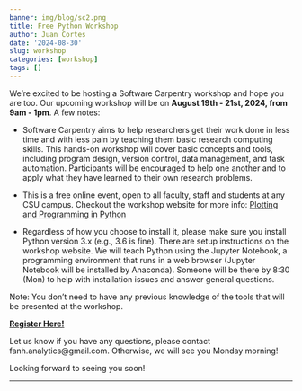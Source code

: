 ```yaml
---
banner: img/blog/sc2.png
title: Free Python Workshop
author: Juan Cortes
date: '2024-08-30'
slug: workshop
categories: [workshop]
tags: []
---
```


We’re excited to be hosting a Software Carpentry workshop and hope you are too. Our upcoming workshop will be on **August 19th - 21st, 2024, from 9am - 1pm**. A few notes:


* Software Carpentry aims to help researchers get their work done in less time and with less pain by teaching them basic research computing skills. This hands-on workshop will cover basic concepts and tools, including program design, version control, data management, and task automation. Participants will be encouraged to help one another and to apply what they have learned to their own research problems.

* This is a free online event, open to all faculty, staff and students at any CSU campus. Checkout the workshop website for more info: [Plotting and Programming in Python](https://project-da-fanh.github.io/2024-08-19-CSU-online/)

* Regardless of how you choose to install it, please make sure you install Python version 3.x (e.g., 3.6 is fine). There are setup instructions on the workshop website. We will teach Python using the Jupyter Notebook, a programming environment that runs in a web browser (Jupyter Notebook will be installed by Anaconda). Someone will be there by 8:30 (Mon) to help with installation issues and answer general questions.

Note: You don't need to have any previous knowledge of the tools that will be presented at the workshop.

**[Register Here!](https://forms.gle/ZQ3KPq2UBxxvPH9YA)**



Let us know if you have any questions, please contact fanh.analytics@gmail.com. Otherwise, we will see you Monday morning!

Looking forward to seeing you soon!

----